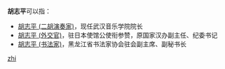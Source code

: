 '''胡志平'''可以指：
* [[胡志平_(二胡演奏家)|胡志平 (二胡演奏家)]]，现任武汉音乐学院院长
* [[胡志平_(外交官)|胡志平 (外交官)]]，驻日本使馆公使衔参赞，原国家汉办副主任、纪委书记
* [[胡志平_(书法家)|胡志平 (书法家)]]，黑龙江省书法家协会驻会副主席、副秘书长

{{disambig}}

[[Category:三字胡姓人名消歧義|zhi]]